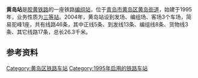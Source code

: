 {{Infobox China railway station 
|车站名称 = 黄岛站
|eng_name = Huangdao Railway Station
|image = 
|caption = 
|code = 18485<ref>{{cite book|title=中华人民共和国铁路车站代码（GB/T 10302-2010）|publisher=中国标准出版社|year=2010|ignore-isbn-error=true|pages=16}}</ref>
|commercial_code = HDK<ref>{{cite book|author=[[中华人民共和国铁道部|中华人民共和国铁道部]]|title=铁路电报站名略号（2012）|publisher=[[中国铁道出版社|中国铁道出版社]]|location=北京|year=2012|unified=15113·3468|pages=55}}</ref>
|pinyin_code = HDA
|address = [[青岛市|青岛市]][[黄岛区|黄岛区]][[黄岛街道|黄岛街道]]
|coordinates = {{coord|36.04697|120.16755|display=inline,title}}
|归属 = [[中国铁路济南局集团|中国铁路济南局集团]][[青岛车务段|青岛车务段]]
|线路 = [[胶黄铁路|胶黄铁路]]
|车站等级 = [[三等站_(中国大陆)|三等站]]
|月台数目 = 
|站台面 = 
|股道数目 = 
|网站 = 
}}
'''黄岛站'''是[[胶黄铁路|胶黄铁路]]的一座铁路[[编组站|编组站]]，位于[[青岛市|青岛市]][[黄岛区|黄岛区]][[黄岛街道|黄岛街道]]，始建于1995年，业务性质为[[三等站_(中国大陆)|三等站]]。2004年，黄岛站设到发场、编组场、客场3个车场，简易驼峰1座，共有线路46条，其中正线5条、到发线13条、编组线8条、货物线3条、其它线路17条，总长26.3千米。

==参考资料==
{{reflist}}

{{胶黄铁路}}

[[Category:黄岛区铁路车站|Category:黄岛区铁路车站]]
[[Category:1995年启用的铁路车站|Category:1995年启用的铁路车站]]